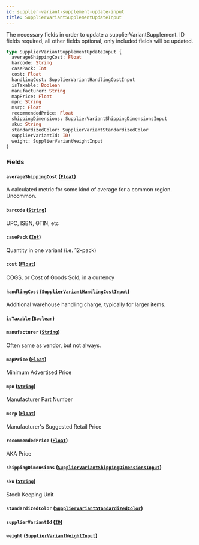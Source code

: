 ```yaml
---
id: supplier-variant-supplement-update-input
title: SupplierVariantSupplementUpdateInput
---
```



The necessary fields in order to update a supplierVariantSupplement.
ID fields required, all other fields optional, only included fields will be updated.


```graphql
type SupplierVariantSupplementUpdateInput {
  averageShippingCost: Float
  barcode: String
  casePack: Int
  cost: Float
  handlingCost: SupplierVariantHandlingCostInput
  isTaxable: Boolean
  manufacturer: String
  mapPrice: Float
  mpn: String
  msrp: Float
  recommendedPrice: Float
  shippingDimensions: SupplierVariantShippingDimensionsInput
  sku: String
  standardizedColor: SupplierVariantStandardizedColor
  supplierVariantId: ID!
  weight: SupplierVariantWeightInput
}
```


### Fields

#### `averageShippingCost` ([`Float`](/developers/supplier-apis/supply-api/graphql/reference/scalars/float))

A calculated metric for some kind of average for a common region. Uncommon.


#### `barcode` ([`String`](/developers/supplier-apis/supply-api/graphql/reference/scalars/string))

UPC, ISBN, GTIN, etc


#### `casePack` ([`Int`](/developers/supplier-apis/supply-api/graphql/reference/scalars/int))

Quantity in one variant (i.e. 12-pack)


#### `cost` ([`Float`](/developers/supplier-apis/supply-api/graphql/reference/scalars/float))

COGS, or Cost of Goods Sold, in a currency


#### `handlingCost` ([`SupplierVariantHandlingCostInput`](/developers/supplier-apis/supply-api/graphql/reference/inputs/supplier-variant-handling-cost-input))

Additional warehouse handling charge, typically for larger items.


#### `isTaxable` ([`Boolean`](/developers/supplier-apis/supply-api/graphql/reference/scalars/boolean))




#### `manufacturer` ([`String`](/developers/supplier-apis/supply-api/graphql/reference/scalars/string))

Often same as vendor, but not always.


#### `mapPrice` ([`Float`](/developers/supplier-apis/supply-api/graphql/reference/scalars/float))

Minimum Advertised Price


#### `mpn` ([`String`](/developers/supplier-apis/supply-api/graphql/reference/scalars/string))

Manufacturer Part Number


#### `msrp` ([`Float`](/developers/supplier-apis/supply-api/graphql/reference/scalars/float))

Manufacturer's Suggested Retail Price


#### `recommendedPrice` ([`Float`](/developers/supplier-apis/supply-api/graphql/reference/scalars/float))

AKA Price


#### `shippingDimensions` ([`SupplierVariantShippingDimensionsInput`](/developers/supplier-apis/supply-api/graphql/reference/inputs/supplier-variant-shipping-dimensions-input))




#### `sku` ([`String`](/developers/supplier-apis/supply-api/graphql/reference/scalars/string))

Stock Keeping Unit


#### `standardizedColor` ([`SupplierVariantStandardizedColor`](/developers/supplier-apis/supply-api/graphql/reference/enums/supplier-variant-standardized-color))




#### `supplierVariantId` ([`ID`](/developers/supplier-apis/supply-api/graphql/reference/scalars/id))




#### `weight` ([`SupplierVariantWeightInput`](/developers/supplier-apis/supply-api/graphql/reference/inputs/supplier-variant-weight-input))






